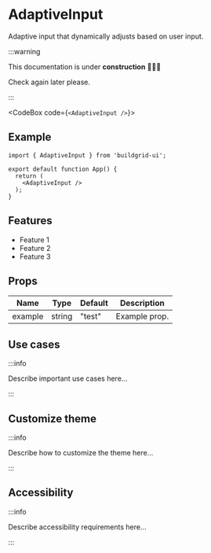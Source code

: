 


# AdaptiveInput

Adaptive input that dynamically adjusts based on user input.

:::warning

This documentation is under **construction** 🚧👷‍♂️

Check again later please.

:::

<CodeBox code={`<AdaptiveInput />`}>
	<AdaptiveInput />
</CodeBox>

## Example

```tsx
import { AdaptiveInput } from 'buildgrid-ui';

export default function App() {
  return (
    <AdaptiveInput />
  );
}
```

## Features

- Feature 1
- Feature 2
- Feature 3

## Props

| Name    | Type    | Default | Description     |
|---------|---------|---------|-----------------|
| example | string  | "test"  | Example prop.   |

## Use cases

:::info

Describe important use cases here...

:::

## Customize theme

:::info

Describe how to customize the theme here...

:::

## Accessibility

:::info

Describe accessibility requirements here...

:::
